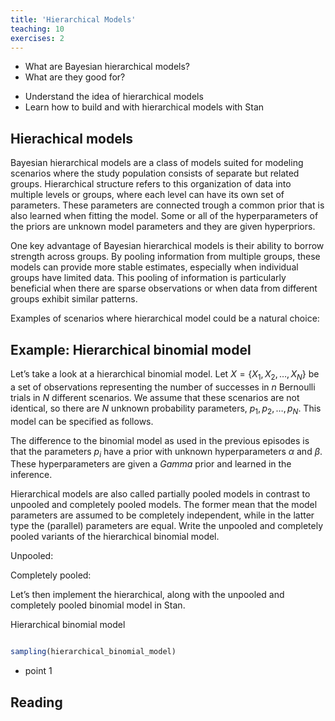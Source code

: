 ```yaml
---
title: 'Hierarchical Models'
teaching: 10
exercises: 2
---
```


:::::::::::::::::::::::::::::::::::::: questions 

- What are Bayesian hierarchical models?
- What are they good for?

::::::::::::::::::::::::::::::::::::::::::::::::

::::::::::::::::::::::::::::::::::::: objectives

- Understand the idea of hierarchical models
- Learn how to build and with hierarchical models with Stan

::::::::::::::::::::::::::::::::::::::::::::::::



## Hierachical models

Bayesian hierarchical models are a class of models suited for modeling scenarios where the study population consists of separate but related groups. Hierarchical structure refers to this organization of data into multiple levels or groups, where each level can have its own set of parameters. These parameters are connected trough a common prior that is also learned when fitting the model. Some or all of the hyperparameters of the priors are unknown model parameters and they are given hyperpriors. 

One key advantage of Bayesian hierarchical models is their ability to borrow strength across groups. By pooling information from multiple groups, these models can provide more stable estimates, especially when individual groups have limited data. This pooling of information is particularly beneficial when there are sparse observations or when data from different groups exhibit similar patterns.


Examples of scenarios where hierarchical model could be a natural choice: 



## Example: Hierarchical binomial model

Let's take a look at a hierarchical binomial model. Let $X = \{X_1, X_2, \ldots, X_N\}$ be a set of observations representing the number of successes in $n$ Bernoulli trials in $N$ different scenarios. We assume that these scenarios are not identical, so there are $N$ unknown probability parameters, $p_1, p_2, \ldots, p_N$. This model can be specified as follows.

\begin{align}
X_i &\sim Binom(n, p_i) \\
p_i &\sim Beta(\alpha, \beta) \\
\alpha, \beta &\sim Gamma(2, 1).
\end{align}

The difference to the binomial model as used in the previous episodes is that the parameters $p_i$ have a prior with unknown hyperparameters $\alpha$ and $\beta.$ These hyperparameters are given a $Gamma$ prior and learned in the inference. 

:::::::::::::::::::::::::::::::::::::: challenge

Hierarchical models are also called partially pooled models in contrast to unpooled and completely pooled models. The former mean that the model parameters are assumed to be completely independent, while in the latter type the (parallel) parameters are equal. Write the unpooled and completely pooled variants of the hierarchical binomial model. 

:::::::::::::::::::: solution

Unpooled: 

\begin{align}
X_i &\sim Binom(n, p_i) \\
p_i &\sim Beta(2, 2) \\
\end{align}

Completely pooled: 

\begin{align}
X_i &\sim Binom(n, p) \\
p &\sim Beta(2, 2) \\
\end{align}

:::::::::::::::::::::::::::::

::::::::::::::::::::::::::::::::::::::::::::::::




Let's then implement the hierarchical, along with the unpooled and completely pooled binomial model in Stan. 

Hierarchical binomial model 

```stan

```



```r

sampling(hierarchical_binomial_model)

```






::::::::::::::::::::::::::::::::::::: keypoints 

- point 1

::::::::::::::::::::::::::::::::::::::::::::::::

## Reading
